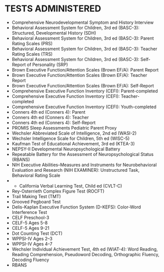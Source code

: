 # TESTS ADMINISTERED {#sec-tests}

- Comprehensive Neurodevelopmental Symptom and History Interview
- Behavioral Assessment System for Children, 3rd ed (BASC-3): Structured,
Developmental History (SDH)
- Behavioral Assessment System for Children, 3rd ed (BASC-3): Parent Rating Scales (PRS)
- Behavioral Assessment System for Children, 3rd ed (BASC-3): Teacher Rating Scales (TRS)
- Behavioral Assessment System for Children, 3rd ed (BASC-3): Self-Report of Personality (SRP)
- Brown Executive Function/Attention Scales (Brown EF/A): Parent Report
- Brown Executive Function/Attention Scales (Brown EF/A): Teacher Report
- Brown Executive Function/Attention Scales (Brown EF/A): Self-Report
- Comprehensive Executive Function Inventory (CEFI): Parent-completed
- Comprehensive Executive Function Inventory (CEFI): Teacher-completed
- Comprehensive Executive Function Inventory (CEFI): Youth-completed 
- Conners 4th ed (Conners 4): Parent
- Conners 4th ed (Conners 4): Teacher
- Conners 4th ed (Conners 4): Self-Report
- PROMIS Sleep Assessments Pediatric Parent Proxy	
- Wechsler Abbreviated Scale of Intelligence, 2nd ed (WASI-2)
- Wechsler Intelligence Scale for Children, 5th ed (WISC-5)
- Kaufman Test of Educational Achievement, 3rd ed (KTEA-3)
- NEPSY-II Developmental Neuropsychological Battery
- Repeatable Battery for the Assessment of Neuropsychological Status (RBANS)
- NIH Executive Abilities--Measures and Instruments for Neurobehavioral
Evaluation and Research (NIH EXAMINER): Unstructured Task, Behavioral Rating
Scale
- - California Verbal Learning Test, Child ed (CVLT-C)
- Rey-Osterrieth Complex Figure Test (ROCFT)
- Trail Making Test (TMT)
- Grooved Pegboard Test
- Delis-Kaplan Executive Function System (D-KEFS): Color-Word Interference Test
- CELF Preschool-3
- CELF-5 Ages 5-8
- CELF-5 Ages 9-21
- Dot Counting Test (DCT)
- WPPSI-IV Ages 2–3
- WPPSI-IV Ages 4–7
- Wechsler Individual Achievement Test, 4th ed (WIAT-4): Word Reading, Reading
Comprehension, Pseudoword Decoding, Orthographic Fluency, Decoding Fluency
- RBANS

